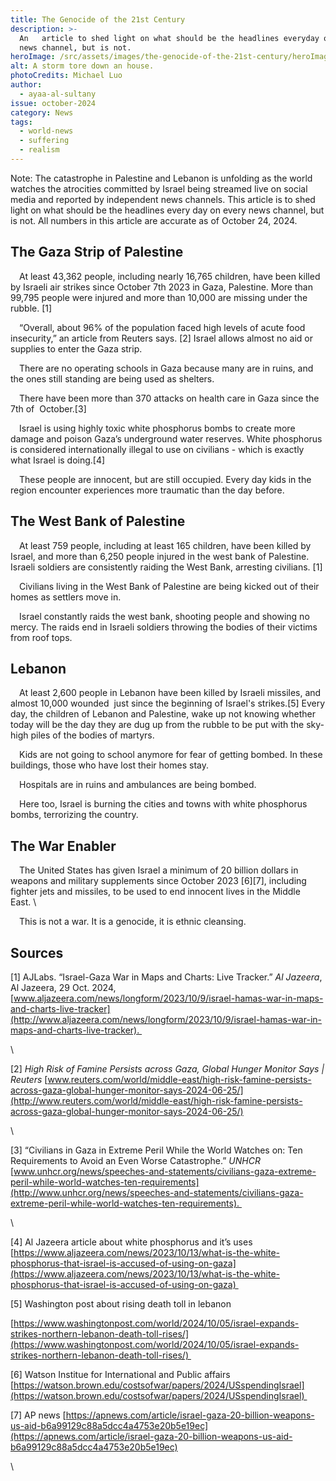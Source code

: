 ```yaml
---
title: The Genocide of the 21st Century
description: >-
  An   article to shed light on what should be the headlines everyday on every
  news channel, but is not.
heroImage: /src/assets/images/the-genocide-of-the-21st-century/heroImage.jpg
alt: A storm tore down an house.
photoCredits: Michael Luo
author:
  - ayaa-al-sultany
issue: october-2024
category: News
tags:
  - world-news
  - suffering
  - realism
---
```

Note: The catastrophe in Palestine and Lebanon is unfolding as the world watches the atrocities committed by Israel being streamed live on social media and reported by independent news channels. This article is to shed light on what should be the headlines every day on every news channel, but is not. All numbers in this article are accurate as of October 24, 2024.

## The Gaza Strip of Palestine

 At least 43,362 people, including nearly 16,765 children, have been killed by Israeli air strikes since October 7th 2023 in Gaza, Palestine. More than 99,795 people were injured and more than 10,000 are missing under the rubble. \[1] 

 “Overall, about 96% of the population faced high levels of acute food insecurity,” an article from Reuters says. \[2] Israel allows almost no aid or supplies to enter the Gaza strip. 

 There are no operating schools in Gaza because many are in ruins, and the ones still standing are being used as shelters. 

 There have been more than 370 attacks on health care in Gaza since the 7th of  October.\[3]

 Israel is using highly toxic white phosphorus bombs to create more damage and poison Gaza’s underground water reserves. White phosphorus is considered internationally illegal to use on civilians - which is exactly what Israel is doing.\[4]

 These people are innocent, but are still occupied. Every day kids in the region encounter experiences more traumatic than the day before. 

## The West Bank of Palestine

 At least 759 people, including at least 165 children, have been killed by Israel, and more than 6,250 people injured in the west bank of Palestine. Israeli soldiers are consistently raiding the West Bank, arresting civilians. \[1]

 Civilians living in the West Bank of Palestine are being kicked out of their homes as settlers move in. 

 Israel constantly raids the west bank, shooting people and showing no mercy. The raids end in Israeli soldiers throwing the bodies of their victims from roof tops. 

## Lebanon

 At least 2,600 people in Lebanon have been killed by Israeli missiles, and almost 10,000 wounded  just since the beginning of Israel's strikes.\[5] Every day, the children of Lebanon and Palestine, wake up not knowing whether today will be the day they are dug up from the rubble to be put with the sky-high piles of the bodies of martyrs.

 Kids are not going to school anymore for fear of getting bombed. In these buildings, those who have lost their homes stay.

 Hospitals are in ruins and ambulances are being bombed. 

 Here too, Israel is burning the cities and towns with white phosphorus bombs, terrorizing the country. 

## The War Enabler

 The United States has given Israel a minimum of 20 billion dollars in weapons and military supplements since October 2023 \[6]\[7], including fighter jets and missiles, to be used to end innocent lives in the Middle East. \\

 This is not a war. It is a genocide, it is ethnic cleansing. 

## Sources

\[1] AJLabs. “Israel-Gaza War in Maps and Charts: Live Tracker.” *Al Jazeera*, Al Jazeera, 29 Oct. 2024, [www.aljazeera.com/news/longform/2023/10/9/israel-hamas-war-in-maps-and-charts-live-tracker](http://www.aljazeera.com/news/longform/2023/10/9/israel-hamas-war-in-maps-and-charts-live-tracker). 

\\

\[2] *High Risk of Famine Persists across Gaza, Global Hunger Monitor Says | Reuters* [www.reuters.com/world/middle-east/high-risk-famine-persists-across-gaza-global-hunger-monitor-says-2024-06-25/](http://www.reuters.com/world/middle-east/high-risk-famine-persists-across-gaza-global-hunger-monitor-says-2024-06-25/)

\\

\[3] “Civilians in Gaza in Extreme Peril While the World Watches on: Ten Requirements to Avoid an Even Worse Catastrophe.” *UNHCR* [www.unhcr.org/news/speeches-and-statements/civilians-gaza-extreme-peril-while-world-watches-ten-requirements](http://www.unhcr.org/news/speeches-and-statements/civilians-gaza-extreme-peril-while-world-watches-ten-requirements). 

\\

\[4] Al Jazeera article about white phosphorus and it’s uses [https://www.aljazeera.com/news/2023/10/13/what-is-the-white-phosphorus-that-israel-is-accused-of-using-on-gaza](https://www.aljazeera.com/news/2023/10/13/what-is-the-white-phosphorus-that-israel-is-accused-of-using-on-gaza) 

\[5] Washington post about rising death toll in lebanon 

[https://www.washingtonpost.com/world/2024/10/05/israel-expands-strikes-northern-lebanon-death-toll-rises/](https://www.washingtonpost.com/world/2024/10/05/israel-expands-strikes-northern-lebanon-death-toll-rises/) 

\[6] Watson Institue for International and Public affairs [https://watson.brown.edu/costsofwar/papers/2024/USspendingIsrael](https://watson.brown.edu/costsofwar/papers/2024/USspendingIsrael) 

\[7] AP news [https://apnews.com/article/israel-gaza-20-billion-weapons-us-aid-b6a99129c88a5dcc4a4753e20b5e19ec](https://apnews.com/article/israel-gaza-20-billion-weapons-us-aid-b6a99129c88a5dcc4a4753e20b5e19ec)

\\

